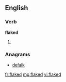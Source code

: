 ==English==

===Verb===
'''flaked'''

# {{past of|flake}}

===Anagrams===
* [[defalk#English|defalk]]

[[fr:flaked]]
[[mg:flaked]]
[[vi:flaked]]